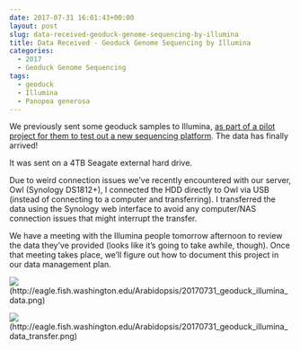 ```yaml
---
date: 2017-07-31 16:01:43+00:00
layout: post
slug: data-received-geoduck-genome-sequencing-by-illumina
title: Data Received - Geoduck Genome Sequencing by Illumina
categories:
  - 2017
  - Geoduck Genome Sequencing
tags:
  - geoduck
  - Illumina
  - Panopea generosa
---
```


We previously sent some geoduck samples to Illumina, [as part of a pilot project for them to test out a new sequencing platform](https://robertslab.github.io/sams-notebook/2017/01/05/sample-submission-geoduck-gdna-for-illumina-pilot-sequencing-project.html). The data has finally arrived!

It was sent on a 4TB Seagate external hard drive.

Due to weird connection issues we've recently encountered with our server, Owl (Synology DS1812+), I connected the HDD directly to Owl via USB (instead of connecting to a computer and transferring). I transferred the data using the Synology web interface to avoid any computer/NAS connection issues that might interrupt the transfer.

We have a meeting with the Illumina people tomorrow afternoon to review the data they've provided (looks like it's going to take awhile, though). Once that meeting takes place, we'll figure out how to document this project in our data management plan.

![](https://eagle.fish.washington.edu/Arabidopsis/20170731_geoduck_illumina_data.png)(http://eagle.fish.washington.edu/Arabidopsis/20170731_geoduck_illumina_data.png)







![](https://eagle.fish.washington.edu/Arabidopsis/20170731_geoduck_illumina_data_transfer.png)(http://eagle.fish.washington.edu/Arabidopsis/20170731_geoduck_illumina_data_transfer.png)
